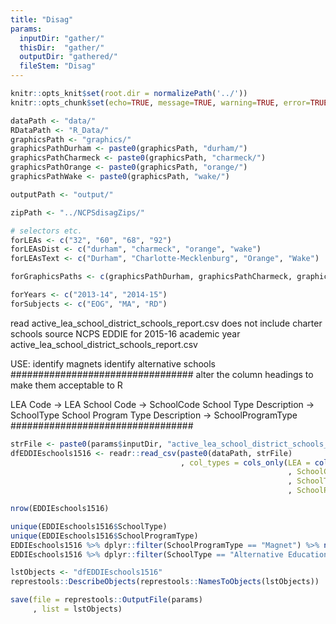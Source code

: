 ```yaml
---
title: "Disag"
params: 
  inputDir: "gather/"
  thisDir:  "gather/"
  outputDir: "gathered/"
  fileStem: "Disag"
---
```


```r
knitr::opts_knit$set(root.dir = normalizePath('../'))
knitr::opts_chunk$set(echo=TRUE, message=TRUE, warning=TRUE, error=TRUE)
```

```r
dataPath <- "data/"
RDataPath <- "R_Data/"
graphicsPath <- "graphics/"
graphicsPathDurham <- paste0(graphicsPath, "durham/")
graphicsPathCharmeck <- paste0(graphicsPath, "charmeck/")
graphicsPathOrange <- paste0(graphicsPath, "orange/")
graphicsPathWake <- paste0(graphicsPath, "wake/")

outputPath <- "output/"

zipPath <- "../NCPSdisagZips/"

# selectors etc.
forLEAs <- c("32", "60", "68", "92")
forLEAsDist <- c("durham", "charmeck", "orange", "wake")
forLEAsText <- c("Durham", "Charlotte-Mecklenburg", "Orange", "Wake")

forGraphicsPaths <- c(graphicsPathDurham, graphicsPathCharmeck, graphicsPathOrange, graphicsPathWake)

forYears <- c("2013-14", "2014-15")
forSubjects <- c("EOG", "MA", "RD")
```

#################################
read active_lea_school_district_schools_report.csv
does not include charter schools
source NCPS EDDIE
for 2015-16 academic year
active_lea_school_district_schools_report.csv

USE: 	identify magnets
	identify alternative schools
#################################
alter the column headings to make them acceptable to R

LEA Code -> LEA
School Code -> SchoolCode
School Type Description -> SchoolType
School Program Type Description -> SchoolProgramType
#################################

```r
strFile <- paste0(params$inputDir, "active_lea_school_district_schools_report.csv")
dfEDDIEschools1516 <- readr::read_csv(paste0(dataPath, strFile)
                                      , col_types = cols_only(LEA = col_character()
                                                              , SchoolCode = col_character()
                                                              , SchoolType = col_character()
                                                              , SchoolProgramType = col_character()))
```

```r
nrow(EDDIEschools1516)

unique(EDDIEschools1516$SchoolType)
unique(EDDIEschools1516$SchoolProgramType)
EDDIEschools1516 %>% dplyr::filter(SchoolProgramType == "Magnet") %>% nrow()
EDDIEschools1516 %>% dplyr::filter(SchoolType == "Alternative Education") %>% nrow()
```

```r
lstObjects <- "dfEDDIEschools1516"
represtools::DescribeObjects(represtools::NamesToObjects(lstObjects))
```

```r
save(file = represtools::OutputFile(params)
     , list = lstObjects)
```

